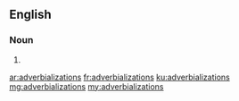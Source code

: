 ==English==

===Noun===
{{head|en}}

# {{plural of|adverbialization}}

[[ar:adverbializations]]
[[fr:adverbializations]]
[[ku:adverbializations]]
[[mg:adverbializations]]
[[my:adverbializations]]